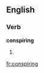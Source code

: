 
==English==

===Verb===
'''conspiring'''

# {{present participle of|[[conspire]]}}

[[fr:conspiring]]